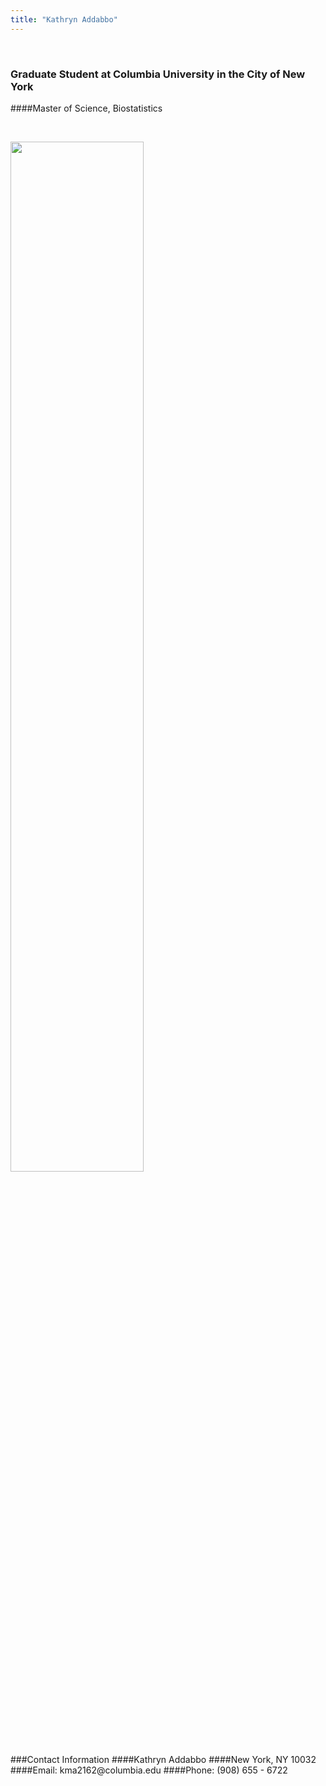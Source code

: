 ```yaml
---
title: "Kathryn Addabbo"
---
```


&nbsp;

### Graduate Student at Columbia University in the City of New York

####Master of Science, Biostatistics

&nbsp;

<img src="images/Capture.jpg" style="width:65%">

&nbsp;

###Contact Information
####Kathryn Addabbo
####New York, NY 10032
####Email: kma2162@columbia.edu
####Phone: (908) 655 - 6722